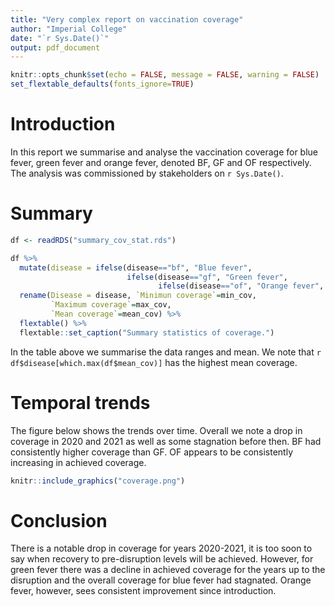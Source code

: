 ```yaml
---
title: "Very complex report on vaccination coverage"
author: "Imperial College"
date: "`r Sys.Date()`"
output: pdf_document
---
```


```r
knitr::opts_chunk$set(echo = FALSE, message = FALSE, warning = FALSE)
set_flextable_defaults(fonts_ignore=TRUE)
```

# Introduction

In this report we summarise and analyse the vaccination coverage for blue fever, green fever and orange fever, denoted BF, GF and OF respectively. The analysis was commissioned by stakeholders on `r Sys.Date()`.

# Summary

```r
df <- readRDS("summary_cov_stat.rds")

df %>%
  mutate(disease = ifelse(disease=="bf", "Blue fever", 
                          ifelse(disease=="gf", "Green fever", 
                                 ifelse(disease=="of", "Orange fever", NA)))) %>%
  rename(Disease = disease, `Minimun coverage`=min_cov,
         `Maximum coverage`=max_cov, 
         `Mean coverage`=mean_cov) %>%
  flextable() %>%
  flextable::set_caption("Summary statistics of coverage.")
```

In the table above we summarise the data ranges and mean. We note that `r df$disease[which.max(df$mean_cov)]` has the highest mean coverage.

# Temporal trends

The figure below shows the trends over time. Overall we note a drop in coverage in 2020 and 2021 as well as some stagnation before then. BF had consistently higher coverage than GF. OF appears to be consistently increasing in achieved coverage.

```r
knitr::include_graphics("coverage.png")
```

# Conclusion

There is a notable drop in coverage for years 2020-2021, it is too soon to say when recovery to pre-disruption levels will be achieved. However, for green fever there was a decline in achieved coverage for the years up to the disruption and the overall coverage for blue fever had stagnated. Orange fever, however, sees consistent improvement since introduction.